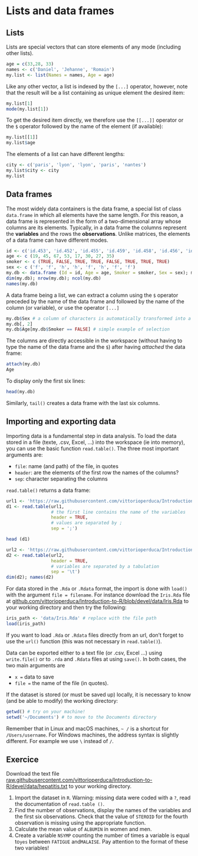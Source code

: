 # Lists and data frames

## Lists

Lists are special vectors that can store elements of any mode (including other lists). 

```r
age = c(33,28, 33)
names <- c('Daniel', 'Jehanne', 'Romain')
my.list <- list(Names = names, Age = age)
```

Like any other vector, a list is indexed by the `[...]` operator, however, note that the result will be a list containing as unique element the desired item:

```r
my.list[1]
mode(my.list[1])
```

To get the desired item directly, we therefore use the `[[...]]` operator or the `$` operator followed by the name of the element (if available):

```r
my.list[[1]]
my.list$age
```

The elements of a list can have different lengths:
```r
city <- c('paris', 'lyon', 'lyon', 'paris', 'nantes')
my.list$city <- city
my.list
```


## Data frames

The most widely data containers is the data frame, a special list of class `data.frame` in which all elements have the same length. For this reason, a data frame is represented in the form of a two-dimensional array whose columns are its elements. Typically, in a data frame the columns represent the __variables__ and the rows the __observations__. Unlike matrices, the elements of a data frame can have different modes.

```r
id <- c('id.453', 'id.452', 'id.455', 'id.459', 'id.458', 'id.456', 'id.450', 'id. 451')
age <- c (19, 45, 67, 53, 17, 30, 27, 35)
smoker <- c (TRUE, FALSE, TRUE, TRUE, FALSE, TRUE, TRUE, TRUE)
sex <- c ('f', 'f', 'h', 'h', 'f', 'h', 'f', 'f')
my.db <- data.frame (Id = id, Age = age, Smoker = smoker, Sex = sex); my.db
dim(my.db); nrow(my.db); ncol(my.db)
names(my.db)
```

A data frame being a list, we can extract a column using the `$` operator preceded by the name of the data frame and followed by the name of the column (or variable), or use the operator `[...]`

```r
my.db$Sex # a column of characters is automatically transformed into a factor
my.db[, 2]
my.db$Age[my.db$Smoker == FALSE] # simple example of selection
```

The columns are directly accessible in the workspace (without having to type the name of the data frame and the `$`) after having _attached_ the data frame:

```r
attach(my.db)
Age
```

To display only the first six lines:
```r
head(my.db)
```

Similarly, `tail()` creates a data frame with the last six columns.


## Importing and exporting data

Importing data is a fundamental step in data analysis. To load the data stored in a file (texte, .csv, Excel, ...) into the workspace (ie into memory), you can use the basic function `read.table()`. The three most important arguments are:

- `file`: name (and path) of the file, in quotes
- `header`: are the elements of the first row the names of the columns?
- `sep`: character separating the columns

`read.table()` returns a data frame:

```r
url1 <- 'https://raw.githubusercontent.com/vittorioperduca/Introduction-to-R/devel/data/iris.txt'
d1 <- read.table(url1,
                 # the first line contains the name of the variables
                 header = TRUE,
                 # values are separated by ;
                 sep = ';') 

head (d1)

url2 <- 'https://raw.githubusercontent.com/vittorioperduca/Introduction-to-R/devel/data/heart.txt'
d2 <- read.table(url2,
                 header = TRUE,
                 # variables are separated by a tabulation
                 sep = '\t') 
dim(d2); names(d2)
```

For data stored in the `.Rda` or `.Rdata` format, the import is done with `load()` with the argument `file = filename`. For instance download the `Iris.Rda` file at [github.com/vittorioperduca/Introduction-to-R/blob/devel/data/Iris.Rda](https://github.com/vittorioperduca/Introduction-to-R/blob/devel/data/Iris.Rda) to your working directory and then try the following:

```r
iris_path <- 'data/Iris.Rda' # replace with the file path
load(iris_path)
```


If you want to load `.Rda` or `.Rdata` files directly from an url, don't forget to use the `url()` function (this was not necessary in `read.table()`).

Data can be exported either to a text file (or .csv, Excel ...) using `write.file()` or to `.rda` and `.Rdata` files at using `save()`. In both cases, the two main arguments are 

- `x =` data to save 
- `file =` the name of the file (in quotes).

If the dataset is stored (or must be saved up) locally, it is necessary to know (and be able to modify) the working directory:

```r
getwd() # try on your machine!
setwd('~/Documents') # to move to the Documents directory
```

Remember that in Linux and macOS machines, `~ /` is a shortcut for `/Users/username`. For Windows machines, the address syntax is slightly different. For example we use `\` instead of `/`.

## Exercice

Download the text file [raw.githubusercontent.com/vittorioperduca/Introduction-to-R/devel/data/hepatitis.txt](https://raw.githubusercontent.com/vittorioperduca/Introduction-to-R/devel/data/hepatitis.txt) to your working directory.

1. Import the dataset in `R`. Warning: missing data were coded with a `?`, read the documentation of `read.table ()`.
2. Find the number of observations, display the names of the variables and the first six observations. Check that the value of `STEROID` for the fourth observation is missing using the appropriate function.
3. Calculate the mean value of `ALBUMIN` in women and men.
4. Create a variable `NSYMP` counting the number of times a variable is equal to` yes` between `FATIGUE` and` MALAISE`. Pay attention to the format of these two variables!

